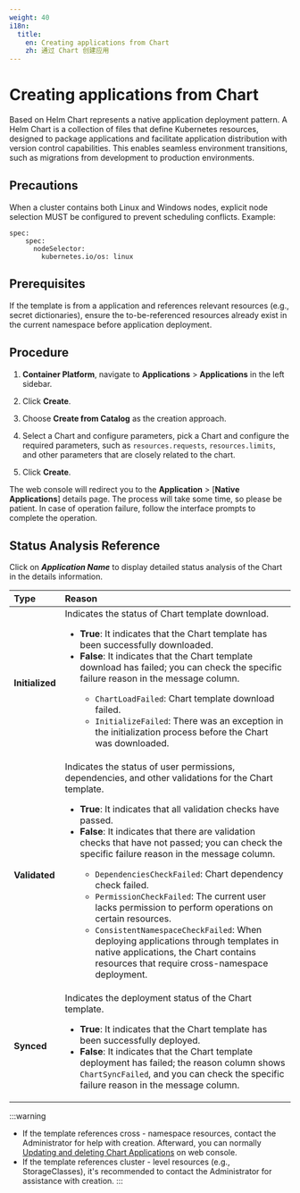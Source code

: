 ```yaml
---
weight: 40
i18n:
  title:
    en: Creating applications from Chart
    zh: 通过 Chart 创建应用
---
```


# Creating applications from Chart

Based on Helm Chart represents a native application deployment pattern. A Helm Chart is a collection of files that define Kubernetes resources, designed to package applications and facilitate application distribution with version control capabilities. This enables seamless environment transitions, such as migrations from development to production environments.

## Precautions

When a cluster contains both Linux and Windows nodes, explicit node selection MUST be configured to prevent scheduling conflicts. Example:

```
spec:
    spec:
      nodeSelector:
        kubernetes.io/os: linux
```

## Prerequisites
If the template is from a application and references relevant resources (e.g., secret dictionaries), ensure the to-be-referenced resources already exist in the current namespace before application deployment.

## Procedure

1. **Container Platform**, navigate to **Applications** > **Applications** in the left sidebar. 

2. Click **Create**.

3. Choose **Create from Catalog** as the creation approach.  

4. Select a Chart and configure parameters, pick a Chart and configure the required parameters, such as `resources.requests`, `resources.limits`, and other parameters that are closely related to the chart.

5. Click **Create**. 

The web console will redirect you to the **Application** > [**Native Applications**] details page. The process will take some time, so please be patient. In case of operation failure, follow the interface prompts to complete the operation.

## Status Analysis Reference

Click on ***Application Name*** to display detailed status analysis of the Chart in the details information.

| **Type** | **Reason** |
|:--------------------------|:--------------------------|
| **Initialized** | Indicates the status of Chart template download. <ul><li>**True**: It indicates that the Chart template has been successfully downloaded.</li><li>**False**: It indicates that the Chart template download has failed; you can check the specific failure reason in the message column.</li><ul><li>`ChartLoadFailed`: Chart template download failed.</li><li>`InitializeFailed`: There was an exception in the initialization process before the Chart was downloaded.</li></ul></ul>|
| **Validated**   | Indicates the status of user permissions, dependencies, and other validations for the Chart template. <ul><li>**True**: It indicates that all validation checks have passed.</li><li>**False**: It indicates that there are validation checks that have not passed; you can check the specific failure reason in the message column.</li><ul><li>`DependenciesCheckFailed`: Chart dependency check failed.</li><li>`PermissionCheckFailed`: The current user lacks permission to perform operations on certain resources.</li><li>`ConsistentNamespaceCheckFailed`: When deploying applications through templates in native applications, the Chart contains resources that require cross-namespace deployment.</li></ul></ul> |
| **Synced**      | Indicates the deployment status of the Chart template. <ul><li>**True**: It indicates that the Chart template has been successfully deployed.</li><li>**False**: It indicates that the Chart template deployment has failed; the reason column shows `ChartSyncFailed`, and you can check the specific failure reason in the message column.</li></ul> |

:::warning
- If the template references cross - namespace resources, contact the Administrator for help with creation. Afterward, you can normally [Updating and deleting Chart Applications](../application_operation/chart_upgrade.mdx) on web console.
- If the template references cluster - level resources (e.g., StorageClasses), it's recommended to contact the Administrator for assistance with creation.
:::
